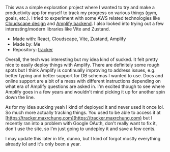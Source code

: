 This was a simple exploration project where I wanted to try and make a
productivity app for myself to track my progress on various things (gym, goals,
etc.). I tried to experiment with some AWS related technologies like [Cloudscape
design](https://cloudscape.design) and [Amplify
backend](https://docs.amplify.aws/javascript/build-a-backend/graphqlapi/set-up-graphql-api/). I also looked into trying out a few interesting/modern libraries like Vite and Zustand.

- Made with: React, Cloudscape, Vite, Zustand, Amplify
- Made by: Me
- Repository: [tracker](https://github.com/maxrchung/tracker)

Overall, the tech was interesting but my idea kind of sucked. It felt pretty
nice to easily deploy things with Amplify. There are definitely some rough spots
but I think Amplify is continually improving to address issues, e.g. better
typing and better support for DB schemas I wanted to use. Docs and online
support are a bit of a mess with different instructions depending on what era of
Amplify questions are asked in. I'm excited though to see where Amplify goes in
a few years and wouldn't mind picking it up for another spin down the line.

As for my idea sucking yeah I kind of deployed it and never
used it once lol. So much more actually tracking things. You used to be able to
access it at [https://tracker.maxrchung.com](https://tracker.maxrchung.com) but
I recently ran into a problem with Google OAuth, don't really want to fix it,
don't use the site, so I'm just going to undeploy it and save a few cents.

I may update this later in life, dunno, but I kind of forgot mostly everything
already lol and it's only been a year.
